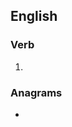 ==English==

===Verb===
{{head|en|verb form}}

# {{en-third-person singular of|steady}}

===Anagrams===
* {{anagrams|en|eastside|set-aside|setaside|siestaed}}
